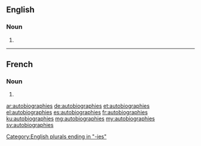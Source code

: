 ==English==

===Noun===
{{head|en|plural}}

# {{plural of|autobiography|lang=en}}

----

==French==

===Noun===
{{head|fr|plural|g=?}}

# {{plural of|autobiographie|lang=fr}}

[[Category:English plurals ending in "-ies"]]

[[ar:autobiographies]]
[[de:autobiographies]]
[[et:autobiographies]]
[[el:autobiographies]]
[[es:autobiographies]]
[[fr:autobiographies]]
[[ku:autobiographies]]
[[mg:autobiographies]]
[[my:autobiographies]]
[[sv:autobiographies]]